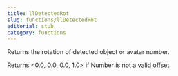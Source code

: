 ```yaml
---
title: llDetectedRot
slug: functions/llDetectedRot
editorial: stub
category: functions
---
```


<LSLFunction name="llDetectedRot"/>

Returns the rotation of detected object or avatar number.

Returns &lt;0.0, 0.0, 0.0, 1.0&gt; if Number is not a valid offset.
